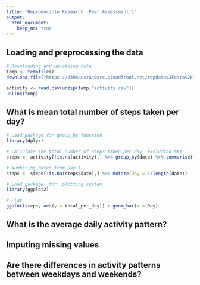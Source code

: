 ```yaml
---
title: "Reproducible Research: Peer Assessment 1"
output: 
  html_document:
    keep_md: true
---
```



## Loading and preprocessing the data
```r
# Downloading and uploading data
temp <- tempfile()
download.file("https://d396qusza40orc.cloudfront.net/repdata%2Fdata%2Factivity.zip",temp)

activity <- read.csv(unzip(temp,"activity.csv"))
unlink(temp)
```


## What is mean total number of steps taken per day?
```r

# Load package for group_by function
library(dplyr)

# Calculate the total number of steps taken per day, excludind NAs
steps <- activity[!is.na(activity),] %>% group_by(date) %>% summarise(total_per_day = sum(steps))

# Numbering dates from Day 1
steps <- steps[!is.na(steps$date),] %>% mutate(Day = 1:length(date))

# Load package  for  plotting system
library(ggplot2)

# Plot
ggplot(steps, aes(y = total_per_day)) + geom_bar(x = Day)
```


## What is the average daily activity pattern?



## Imputing missing values



## Are there differences in activity patterns between weekdays and weekends?
